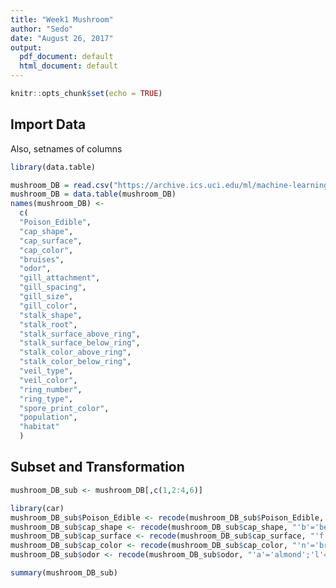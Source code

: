 ```yaml
---
title: "Week1 Mushroom"
author: "Sedo"
date: "August 26, 2017"
output:
  pdf_document: default
  html_document: default
---
```


```r
knitr::opts_chunk$set(echo = TRUE)
```

## Import Data

Also, setnames of columns

```r
library(data.table)

mushroom_DB = read.csv("https://archive.ics.uci.edu/ml/machine-learning-databases/mushroom/agaricus-lepiota.data", header = FALSE)
mushroom_DB = data.table(mushroom_DB)
names(mushroom_DB) <-
  c(
  "Poison_Edible",
  "cap_shape",
  "cap_surface",
  "cap_color",
  "bruises",
  "odor",
  "gill_attachment",
  "gill_spacing",
  "gill_size",
  "gill_color",
  "stalk_shape",
  "stalk_root",
  "stalk_surface_above_ring",
  "stalk_surface_below_ring",
  "stalk_color_above_ring",
  "stalk_color_below_ring",
  "veil_type",
  "veil_color",
  "ring_number",
  "ring_type",
  "spore_print_color",
  "population",
  "habitat"
  )
```
## Subset and Transformation

```r

mushroom_DB_sub <- mushroom_DB[,c(1,2:4,6)]

library(car)
mushroom_DB_sub$Poison_Edible <- recode(mushroom_DB_sub$Poison_Edible, "'e'='edible'; 'p'='poisonous'")
mushroom_DB_sub$cap_shape <- recode(mushroom_DB_sub$cap_shape, "'b'='bell';'c'='conical';'x'='convex';'f'='flat';'k'='knobbed';'s'='sunken'")
mushroom_DB_sub$cap_surface <- recode(mushroom_DB_sub$cap_surface, "'f'='fibrous';'g'='grooves';'y'='scaly';'s'='smooth'")
mushroom_DB_sub$cap_color <- recode(mushroom_DB_sub$cap_color, "'n'='brown';'b'='buff';'c'='cinnamon';'g'='gray';'r'='green';'p'='pink';'u'='purple';'e'='red';'w'='white';'y'='yellow'")
mushroom_DB_sub$odor <- recode(mushroom_DB_sub$odor, "'a'='almond';'l'='anise';'c'='creosote';'y'='fishy';'f'='foul';'m'='musty';'n'='none';'p'='pungent';'s'='spicy'")

summary(mushroom_DB_sub)

```

